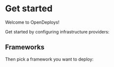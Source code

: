 
# Get started

Welcome to OpenDeploys!

Get started by configuring infrastructure providers:

<div className="grid mt-4 gap-8 lg:grid-cols-2">
  <TechStackCard
    href="/providers/aws-iac"
    title="Amazon Web Services"
    icon="aws"
  />

   <TechStackCard
    href="/providers/cloudflare-iac"
    title="Cloudflare"
    icon="cloudflare"
  />
</div>

## Frameworks

Then pick a framework you want to deploy:

<div className="grid mt-4 gap-8 lg:grid-cols-2">
  <TechStackCard href="/nextjs" title="Next.js" icon="nextjs" />
</div>
